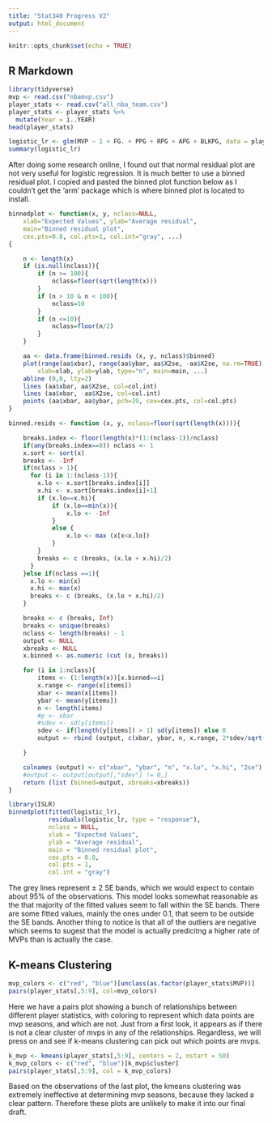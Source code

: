 ---
title: "Stat340 Progress V2"
output: html_document
---

```{r setup, include=FALSE}
knitr::opts_chunk$set(echo = TRUE)
```

## R Markdown

```{r}
library(tidyverse)
mvp <- read.csv("nbamvp.csv")
player_stats <- read.csv("all_nba_team.csv")
player_stats <- player_stats %>%
  mutate(Year = ï..YEAR)
head(player_stats)
```

```{r}
logistic_lr <- glm(MVP ~ 1 + FG. + PPG + RPG + APG + BLKPG, data = player_stats, family = 'binomial')
summary(logistic_lr)
```

After doing some research online, I found out that normal residual plot are not very useful for logistic regression. It is much better to use a binned residual plot. I copied and pasted the binned plot function below as I couldn't get the 'arm' package which is where binned plot is located to install.

```{r}
binnedplot <- function(x, y, nclass=NULL,
    xlab="Expected Values", ylab="Average residual",
    main="Binned residual plot",
    cex.pts=0.8, col.pts=1, col.int="gray", ...)
{

    n <- length(x)
    if (is.null(nclass)){
        if (n >= 100){
            nclass=floor(sqrt(length(x)))
        }
        if (n > 10 & n < 100){
            nclass=10
        }
        if (n <=10){
            nclass=floor(n/2)
        }
    }

    aa <- data.frame(binned.resids (x, y, nclass)$binned)
    plot(range(aa$xbar), range(aa$ybar, aa$X2se, -aa$X2se, na.rm=TRUE),
        xlab=xlab, ylab=ylab, type="n", main=main, ...)
    abline (0,0, lty=2)
    lines (aa$xbar, aa$X2se, col=col.int)
    lines (aa$xbar, -aa$X2se, col=col.int)
    points (aa$xbar, aa$ybar, pch=19, cex=cex.pts, col=col.pts)
}

binned.resids <- function (x, y, nclass=floor(sqrt(length(x)))){

    breaks.index <- floor(length(x)*(1:(nclass-1))/nclass)
    if(any(breaks.index==0)) nclass <- 1
    x.sort <- sort(x)
    breaks <- -Inf
    if(nclass > 1){
      for (i in 1:(nclass-1)){
        x.lo <- x.sort[breaks.index[i]]
        x.hi <- x.sort[breaks.index[i]+1]
        if (x.lo==x.hi){
            if (x.lo==min(x)){
                x.lo <- -Inf
            }
            else {
                x.lo <- max (x[x<x.lo])
            }
        }
        breaks <- c (breaks, (x.lo + x.hi)/2)
      }
    }else if(nclass ==1){
      x.lo <- min(x)
      x.hi <- max(x)
      breaks <- c (breaks, (x.lo + x.hi)/2)
    }

    breaks <- c (breaks, Inf)
    breaks <- unique(breaks)
    nclass <- length(breaks) - 1
    output <- NULL
    xbreaks <- NULL
    x.binned <- as.numeric (cut (x, breaks))

    for (i in 1:nclass){
        items <- (1:length(x))[x.binned==i]
        x.range <- range(x[items])
        xbar <- mean(x[items])
        ybar <- mean(y[items])
        n <- length(items)
        #p <- xbar
        #sdev <- sd(y[items])
        sdev <- if(length(y[items]) > 1) sd(y[items]) else 0
        output <- rbind (output, c(xbar, ybar, n, x.range, 2*sdev/sqrt(n)))

    }

    colnames (output) <- c("xbar", "ybar", "n", "x.lo", "x.hi", "2se")
    #output <- output[output[,"sdev"] != 0,]
    return (list (binned=output, xbreaks=xbreaks))
}
```


```{r}
library(ISLR)
binnedplot(fitted(logistic_lr), 
           residuals(logistic_lr, type = "response"), 
           nclass = NULL, 
           xlab = "Expected Values", 
           ylab = "Average residual", 
           main = "Binned residual plot", 
           cex.pts = 0.8, 
           col.pts = 1, 
           col.int = "gray")
```
The grey lines represent  ±  2 SE bands, which we would expect to contain about 95% of the observations. This model looks somewhat reasonable as the that majority of the fitted values seem to fall within the SE bands. There are some fitted values, mainly the ones under 0.1, that seem to be outside the SE bands. Another thing to notice is that all of the outliers are negative which seems to sugest that the model is actually predicitng a higher rate of MVPs than is actually the case. 




## K-means Clustering


```{r}

mvp_colors <- c("red", "blue")[unclass(as.factor(player_stats$MVP))]
pairs(player_stats[,5:9], col=mvp_colors)

```

Here we have a pairs plot showing a bunch of relationships between different player statistics, with coloring to represent which data points are mvp seasons, and which are not. Just from a first look, it appears as if there is not a clear cluster of mvps in any of the relationships. Regardless, we will press on and see if k-means clustering can pick out which points are mvps.

```{r}

k_mvp <- kmeans(player_stats[,5:9], centers = 2, nstart = 50)
k_mvp_colors <- c("red", "blue")[k_mvp$cluster]
pairs(player_stats[,5:9], col = k_mvp_colors)

```

Based on the observations of the last plot, the kmeans clustering was extremely ineffective at determining mvp seasons, because they lacked a clear pattern. Therefore these plots are unlikely to make it into our final draft.

